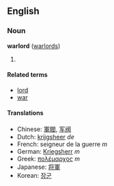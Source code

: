==English==
===Noun===
'''warlord''' ([[warlords]])

# {{stub}}

====Related terms====
*[[lord]]
*[[war]]

====Translations====
*Chinese: [[軍閥]], [[军阀]]
*Dutch: [[krijgsheer]] ''de''
*French: seigneur de la guerre ''m''
*German: [[Kriegsherr]] ''m''
*Greek: [[πολέμαρχος]] ''m''
*Japanese: [[将軍]]
*Korean: [[장군]]